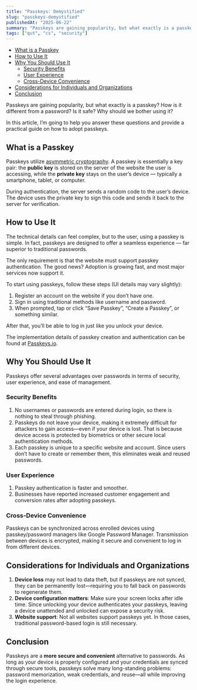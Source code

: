 ```yaml
---
title: "Passkeys: Demystified"
slug: "passkeys-demystified"
publishedAt: "2025-06-22"
summary: "Passkeys are gaining popularity, but what exactly is a passkey? How is it different from a password? Is it safe? Why should we bother using it?"
tags: ["qut", "cs", "security"]
---
```


- [What is a Passkey](#what-is-a-passkey)
- [How to Use It](#how-to-use-it)
- [Why You Should Use It](#why-you-should-use-it)
  - [Security Benefits](#security-benefits)
  - [User Experience](#user-experience)
  - [Cross-Device Convenience](#cross-device-convenience)
- [Considerations for Individuals and Organizations](#considerations-for-individuals-and-organizations)
- [Conclusion](#conclusion)

Passkeys are gaining popularity, but what exactly is a passkey? How is it different from a password? Is it safe? Why should we bother using it?

In this article, I’m going to help you answer these questions and provide a practical guide on how to adopt passkeys.

## What is a Passkey

Passkeys utilize [asymmetric cryptography](https://en.wikipedia.org/wiki/Public-key_cryptography). A passkey is essentially a key pair: the **public key** is stored on the server of the website the user is accessing, while the **private key** stays on the user’s device — typically a smartphone, tablet, or computer.

During authentication, the server sends a random code to the user’s device. The device uses the private key to sign this code and sends it back to the server for verification.

## How to Use It

The technical details can feel complex, but to the user, using a passkey is simple. In fact, passkeys are designed to offer a seamless experience — far superior to traditional passwords.

The only requirement is that the website must support passkey authentication. The good news? Adoption is growing fast, and most major services now support it.

To start using passkeys, follow these steps (UI details may vary slightly):

1. Register an account on the website if you don’t have one.
2. Sign in using traditional methods like username and password.
3. When prompted, tap or click “Save Passkey”, “Create a Passkey”, or something similar.

After that, you’ll be able to log in just like you unlock your device.

The implementation details of passkey creation and authentication can be found at [Passkeys.io](https://www.passkeys.io/technical-details#passkeys-under-the-hood).

## Why You Should Use It

Passkeys offer several advantages over passwords in terms of security, user experience, and ease of management.

### Security Benefits

1. No usernames or passwords are entered during login, so there is nothing to steal through phishing.
2. Passkeys do not leave your device, making it extremely difficult for attackers to gain access—even if your device is lost. That is because device access is protected by biometrics or other secure local authentication methods.
3. Each passkey is unique to a specific website and account. Since users don’t have to create or remember them, this eliminates weak and reused passwords.

### User Experience

1. Passkey authentication is faster and smoother.
2. Businesses have reported increased customer engagement and conversion rates after adopting passkeys.

### Cross-Device Convenience

Passkeys can be synchronized across enrolled devices using passkey/password managers like Google Password Manager. Transmission between devices is encrypted, making it secure and convenient to log in from different devices.

## Considerations for Individuals and Organizations

1. **Device loss** may not lead to data theft, but if passkeys are not synced, they can be permanently lost—requiring you to fall back on passwords to regenerate them.
2. **Device configuration matters**: Make sure your screen locks after idle time. Since unlocking your device authenticates your passkeys, leaving a device unattended and unlocked can expose a security risk.
3. **Website support**: Not all websites support passkeys yet. In those cases, traditional password-based login is still necessary.

## Conclusion

Passkeys are a **more secure and convenient** alternative to passwords. As long as your device is properly configured and your credentials are synced through secure tools, passkeys solve many long-standing problems: password memorization, weak credentials, and reuse—all while improving the login experience.
